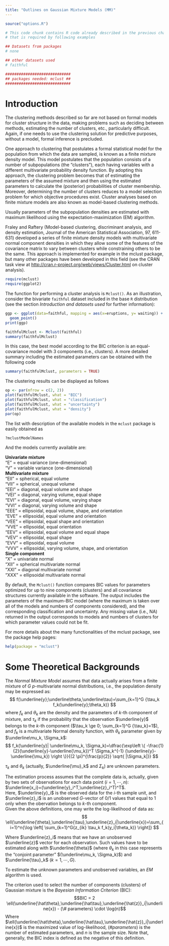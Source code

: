 ```yaml
---
title: "Outlines on Gaussian Mixture Models (MM)"
---
```


```r
source("options.R")
```

```r
# This code chunk contains R code already described in the previous chapters
# that is required by following examples

## Datasets from packages
# none

## other datasets used
# faithful

#############################
## packages needed: mclust ##
#############################
```


# Introduction

The clustering methods described so far are not based on formal models for
cluster structure in the data, making problems such as deciding between
methods, estimating the number of clusters, etc., particularly difficult.
Again, if one needs to use the clustering solution for predictive purposes,
without a model, formal inference is precluded.

One approach to clustering that postulates a formal statistical model for
the population from which the data are sampled, is known as a finite mixture
density model. This model postulates that the population consists of a number of
subpopulations (the "clusters"), each having variables with a different
multivariate probability density function. By adopting this approach, the
clustering problem becomes that of estimating the parameters of the assumed
mixture and then using the estimated parameters to calculate the (posterior)
probabilities of cluster membership. Moreover, determining the number of
clusters reduces to a model selection problem for which objective procedures
exist. Cluster analyses based on finite mixture models are also known as
model-based clustering methods.

Usually parameters of the subpopulation densities are estimated with maximum
likelihood using the expectation-maximization (EM) algorithm.

Fraley and Raftery (Model-based clustering, discriminant analysis, and
density estimation, Journal of the American Statistical Association, 97,
611-631) developed a series of finite mixture density models with
multivariate normal component densities in which they allow some of the
features of the covariance matrix to vary between clusters while constraining
others to be the same. This approach is implemented for example in the mclust
package, but many other packages have been developed in this field (see the
CRAN task view at [http://cran.r-project.org/web/views/Cluster.html](http://cran.r-project.org/web/views/Cluster.html) on cluster
analysis).

```r
require(mclust)
require(ggplot2)
```

The function for performing a cluster analysis is `Mclust()`. As an illustration, consider the bivariate `faithful` dataset included in the base `R`
distribution (see the section *Introduction and datasets used* for further information):

```r
ggp <- ggplot(data=faithful, mapping = aes(x=eruptions, y= waiting)) +
  geom_point()
print(ggp)

faithfulMclust <- Mclust(faithful)
summary(faithfulMclust)
```

In this case, the best model according to the BIC criterion is an equal-
covariance model with 3 components (i.e., clusters). A more detailed summary
including the estimated parameters can be obtained with the following code

```r
summary(faithfulMclust, parameters = TRUE)
```

The clustering results can be displayed as follows

```r
op <- par(mfrow = c(2, 2))
plot(faithfulMclust, what = "BIC")
plot(faithfulMclust, what = "classification")
plot(faithfulMclust, what = "uncertainty")
plot(faithfulMclust, what = "density")
par(op)
```

The list with description of the available models in the `mclust` package is easily obtained as

```r
?mclustModelNames
```
And the models currently available are:

__Univariate mixture__  
"E"	 =	 equal variance (one-dimensional)  
"V"	 =	 variable variance (one-dimensional)  
__Multivariate mixture__  
"EII"	 =	 spherical, equal volume  
"VII"	 =	 spherical, unequal volume  
"EEI"	 =	 diagonal, equal volume and shape  
"VEI"	 =	 diagonal, varying volume, equal shape  
"EVI"	 =	 diagonal, equal volume, varying shape  
"VVI"	 =	 diagonal, varying volume and shape  
"EEE"	 =	 ellipsoidal, equal volume, shape, and orientation  
"EVE"	 =	 ellipsoidal, equal volume and orientation  
"VEE"	 =	 ellipsoidal, equal shape and orientation  
"VVE"	 =	 ellipsoidal, equal orientation  
"EEV"	 =	 ellipsoidal, equal volume and equal shape  
"VEV"	 =	 ellipsoidal, equal shape  
"EVV"	 =	 ellipsoidal, equal volume  
"VVV"	 =	 ellipsoidal, varying volume, shape, and orientation  
__Single component__  
"X"	 =	 univariate normal  
"XII"	 =	 spherical multivariate normal  
"XXI"	 =	 diagonal multivariate normal  
"XXX"	 =	 ellipsoidal multivariate normal  

By default, the `Mclust()` function compares BIC values for parameters
optimized for up to nine components (clusters) and all covariance structures
currently available in the software. The output includes the parameters of
the maximum-BIC model (where the maximum is taken over all of the models and
numbers of components considered), and the corresponding classification and
uncertainty. Any missing value (i.e., NA) returned in the output corresponds
to models and numbers of clusters for which parameter values could not be
fit.

For more details about the many functionalities of the mclust package, see
the package help pages:

```r
help(package = "mclust")
```


# Some Theoretical Backgrounds

The _Normal Mixture Model_ assumes that data actually arises from a finite mixture of $G$ $p$-multivariate normal distributions, i.e., the population density may be expressed as:
$$
f(\underline{y};\underline\theta,\underline\tau)=\sum_{k=1}^G {\tau_k f_k(\underline{y};\theta_k)}
$$
where $f_k$ and $\theta_k$ are the density and the parameters of $k$-th component of mixture, and $\tau_k$ if the probability that the observation $\underline{y}$ belongs to the $k$-th component ($\tau_k \ge 0; \sum_{k=1}^G {\tau_k}=1$), and $f_k$ is a multivariate Normal density function, with $\theta_k$ parameter given by $\underline\mu_k, \Sigma_k$:
$$
 f_k(\underline{y}| \underline\mu_k, \Sigma_k)=\dfrac{\exp\left \{ -\frac{1}{2}(\underline{y}-\underline{\mu_k})^T \Sigma_k^{-1} (\underline{y}-\underline{\mu_k}) \right \}}{(2 \pi)^{\frac{p}{2}} \sqrt{ |\Sigma_k|}}
$$

$\tau_k$ and $\theta_k$ (actually, $\underline{\mu}_k$ and $\Sigma_k$) are unknown parameters. 

The estimation process assumes that the complete data is, actually, given by two sets of observations for each data point ($i=1, \cdots,n$): $\underline{x_i}=(\underline{y}_i^T,\underline{z}_i^T)^T$.  
Here, $\underline{y}_i$ is the observed data for the $i$-th sample unit, and $\underline{z}_i$ is an unobserved $G$-vector of $0/1$ values that equal to 1 only when the obervation belongs to $k$-th component.  
Given the above definitions, one may write the log-likelihood of data as:
$$
\ell(\underline{\theta},\underline{\tau},\underline{z}_i|\underline{x})=\sum_{i=1}^n{\log \left[ \sum_{k=1}^G{z_{ik} \tau_k f_k(y_i|\theta_k)} \right]}
$$

Where $\underline{z}_i$ means that we have an unobserved $\underline{z}$ vector for each observation. Such values have to be estimated along with $\underline{\theta}$ (where $\theta_k$ in this case represents the "conjoint parameter" $(\underline\mu_k, \Sigma_k)$) and $\underline{\tau}_k$ ($k=1, \cdots, G$).

To estimate the unknown parameters and unobserved variables, an _EM_ algorithm is used.

The criterion used to select the number of components (clusters) of Gaussian mixture is the _Bayesian Information Criterion_ (BIC):
$$BIC = 2 \ell(\underline{\hat\theta},\underline{\hat\tau},\underline{\hat{z}}_i|\underline{x}) - (\# parameters) \cdot \log(n)$$
Where $\ell(\underline{\hat\theta},\underline{\hat\tau},\underline{\hat{z}}_i|\underline{x})$ is the maximized value of log-likelihood, $(\# parameters)$ is the number of estimated parameters, and $n$ is the sample size. Note that, generally, the BIC index is defined as the negative of this definition.

<!---
Exercises with iris, utilities, uscrimes
--->